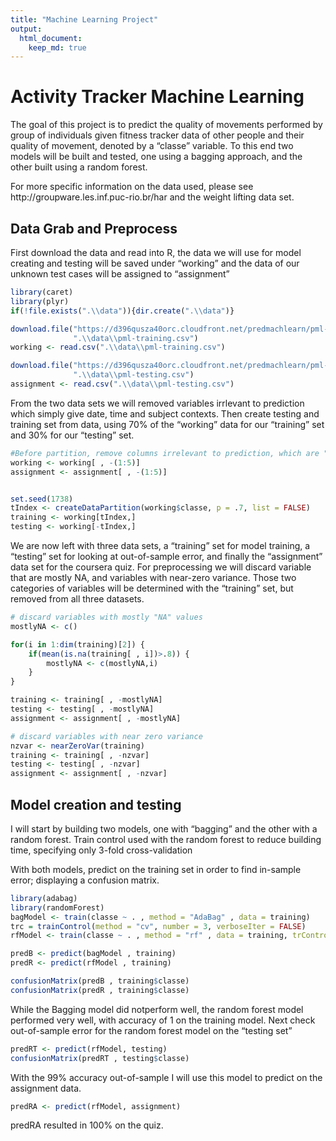 ---
title: "Machine Learning Project"
output:
  html_document:
    keep_md: true
---
Activity Tracker Machine Learning
=======

The goal of this project is to predict the quality of movements performed by group of individuals given fitness tracker data of other people and their quality of movement, denoted by a "classe" variable.
To this end two models will be built and tested, one using a bagging approach, and the other built using a random forest.

For more specific information on the data used, please see http://groupware.les.inf.puc-rio.br/har and the weight lifting data set.

## Data Grab and Preprocess

First download the data and read into R, the data we will use for model creating and testing will be saved under "working" and the data of our unknown test cases will be assigned to "assignment"

```{r Data Grab and Read, message = FALSE}
library(caret)
library(plyr)
if(!file.exists(".\\data")){dir.create(".\\data")}

download.file("https://d396qusza40orc.cloudfront.net/predmachlearn/pml-training.csv",
              ".\\data\\pml-training.csv")
working <- read.csv(".\\data\\pml-training.csv")

download.file("https://d396qusza40orc.cloudfront.net/predmachlearn/pml-testing.csv",
              ".\\data\\pml-testing.csv")
assignment <- read.csv(".\\data\\pml-testing.csv")

```

From the two data sets we will removed variables irrlevant to prediction which simply give date, time and subject contexts.
Then create testing and training set from data, using 70% of the "working" data for our "training" set and 30% for our "testing" set.
```{r partition data}
#Before partition, remove columns irrelevant to prediction, which are "x", "user_name", "raw_timestamp_part_ 1", "raw_timestamp_part_2", and "cvtd_timestamp"
working <- working[ , -(1:5)]
assignment <- assignment[ , -(1:5)]


set.seed(1738)
tIndex <- createDataPartition(working$classe, p = .7, list = FALSE)
training <- working[tIndex,]
testing <- working[-tIndex,]
```

We are now left with three data sets, a "training" set for model training, a "testing" set for looking at out-of-sample error, and finally the "assignment" data set for the coursera quiz. For preprocessing we will discard variable that are mostly NA, and variables with near-zero variance. Those two categories of variables will be determined with the "training" set, but removed from all three datasets.

```{r relevant variables}
# discard variables with mostly "NA" values
mostlyNA <- c()

for(i in 1:dim(training)[2]) {
    if(mean(is.na(training[ , i])>.8)) {
        mostlyNA <- c(mostlyNA,i)
    }
}

training <- training[ , -mostlyNA]
testing <- testing[ , -mostlyNA]
assignment <- assignment[ , -mostlyNA]

# discard variables with near zero variance
nzvar <- nearZeroVar(training)
training <- training[ , -nzvar]
testing <- testing[ , -nzvar]
assignment <- assignment[ , -nzvar]
```

## Model creation and testing

I will start by building two models, one with "bagging" and the other with a random forest.
Train control used with the random forest to reduce building time, specifying only 3-fold cross-validation

With both models, predict on the training set in order to find in-sample error; displaying a confusion matrix.

``` {r model creation, message = FALSE}
library(adabag)
library(randomForest)
bagModel <- train(classe ~ . , method = "AdaBag" , data = training)
trc = trainControl(method = "cv", number = 3, verboseIter = FALSE)
rfModel <- train(classe ~ . , method = "rf" , data = training, trControl=trc)

predB <- predict(bagModel , training)
predR <- predict(rfModel , training)

confusionMatrix(predB , training$classe)
confusionMatrix(predR , training$classe)
```

While the Bagging model did notperform well, the random forest model performed very well, with accuracy of 1 on the training model. 
Next check out-of-sample error for the random forest model on the "testing set"

```{r OOS Error}
predRT <- predict(rfModel, testing)
confusionMatrix(predRT , testing$classe)
```
With the 99% accuracy out-of-sample I will use this model to predict on the assignment data.

```{r Assignment}
predRA <- predict(rfModel, assignment)
```
predRA resulted in 100% on the quiz.